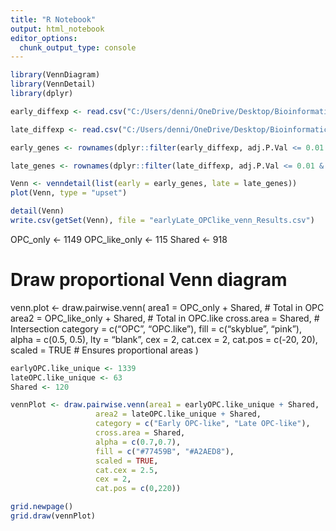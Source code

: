 ---
title: "R Notebook"
output: html_notebook
editor_options: 
  chunk_output_type: console
---


```{r}
library(VennDiagram)
library(VennDetail)
library(dplyr)
```




```{r}
early_diffexp <- read.csv("C:/Users/denni/OneDrive/Desktop/Bioinformatics Work/BBp53n scRNAseq/Sept_2025_Analysis/diffExp_early OPCLIKEvsOPC_samples.csv", row.names = "X")

late_diffexp <- read.csv("C:/Users/denni/OneDrive/Desktop/Bioinformatics Work/BBp53n scRNAseq/Sept_2025_Analysis/diffExp_late OPCLIKEvsOPC_samples.csv", row.names = "X")

early_genes <- rownames(dplyr::filter(early_diffexp, adj.P.Val <= 0.01 & logFC >= 1))

late_genes <- rownames(dplyr::filter(late_diffexp, adj.P.Val <= 0.01 & logFC >= 1))

Venn <- venndetail(list(early = early_genes, late = late_genes))
plot(Venn, type = "upset")

detail(Venn)
write.csv(getSet(Venn), file = "earlyLate_OPClike_venn_Results.csv")
```


OPC_only <- 1149
OPC_like_only <- 115
Shared <- 918

# Draw proportional Venn diagram
venn.plot <- draw.pairwise.venn(
  area1 = OPC_only + Shared,       # Total in OPC
  area2 = OPC_like_only + Shared,  # Total in OPC.like
  cross.area = Shared,             # Intersection
  category = c("OPC", "OPC.like"),
  fill = c("skyblue", "pink"),
  alpha = c(0.5, 0.5),
  lty = "blank",
  cex = 2,
  cat.cex = 2,
  cat.pos = c(-20, 20),
  scaled = TRUE                    # Ensures proportional areas
)

```{r}
earlyOPC.like_unique <- 1339
lateOPC.like_unique <- 63
Shared <- 120

vennPlot <- draw.pairwise.venn(area1 = earlyOPC.like_unique + Shared,
                   area2 = lateOPC.like_unique + Shared,
                   category = c("Early OPC-like", "Late OPC-like"),
                   cross.area = Shared,
                   alpha = c(0.7,0.7),
                   fill = c("#77459B", "#A2AED8"),
                   scaled = TRUE, 
                   cat.cex = 2.5,
                   cex = 2,
                   cat.pos = c(0,220))

grid.newpage()
grid.draw(vennPlot)
```

















